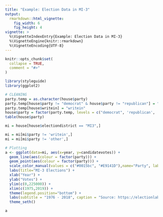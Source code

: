 ```yaml
---
title: "Example: Election Data in MI-3"
output: 
  rmarkdown::html_vignette:
    fig_width: 6
    fig_height: 4
vignette: >
  %\VignetteIndexEntry{Example: Election Data in MI-3}
  %\VignetteEngine{knitr::rmarkdown}
  %\VignetteEncoding{UTF-8}
---
```


```r
knitr::opts_chunk$set(
  collapse = TRUE,
  comment = "#>"
)
```

```r
library(styleguide)
library(ggplot2)

# CLEANING
party.temp = as.character(house$party)
party.temp[house$party != "democrat" & house$party != "republican"] = "other"
party.temp[house$writein] = "writein"
house$party = factor(party.temp, levels = c("democrat", 'republican', 'other', 'writein'))
table(house$party)

mi = house[house$electiondistrict == "MI3",] 

mi = mi[mi$party != 'writein',]
mi = mi[mi$party != 'other',]

# Plotting 
a <- ggplot(data=mi, aes(x=year, y=candidatevotes)) +
  geom_line(aes(colour = factor(party))) +
  geom_point(aes(colour = factor(party))) + 
  scale_color_manual(values = c("#0015bc", "#E9141D"),name="Party", labels = c('Democrat', 'Republican')) +
  labs(title="MI-3 Elections") +
  xlab("Year") +
  ylab("Votes") +
  ylim(c(0,225000)) + 
  xlim(c(1975,2019)) +
  theme(legend.position="bottom") + 
  labs(subtitle = "1976 - 2018", caption = "Source: https://electionlab.mit.edu/data") + 
  theme_seth() 

a
```
